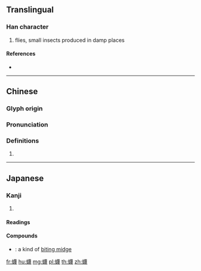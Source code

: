 {{character info/new}}
==Translingual==

===Han character===
{{Han char|rn=142|rad=虫|as=14|sn=20|four=54153|canj=LITWI|ids=⿰虫蔑}}

# flies, small insects produced in damp places

====References====
* {{Han ref|kx=1101.240|dkj=33779|dj=1565.040|hdz=42899.140|uh=881B}}

----

==Chinese==
{{zh-forms}}

===Glyph origin===
{{Han etym}}

===Pronunciation===
{{zh-pron
|m=miè
|c=mit6
|h=pfs=
|md=
|mn=
|w=
|mc=y
|oc=y
|cat=
}}

===Definitions===
{{zh-hanzi}}

# {{rfdef|lang=zh}}

----

==Japanese==

===Kanji===
{{ja-kanji|grade=|rs=虫14}}

# {{defn|lang=ja|sort=虫14}}

====Readings====
{{ja-readings|goon=[[めち]] (mechi)|kanon=[[べつ]] (betsu)|kun=[[かつおむし]] (katsuomushi)}}

====Compounds====
{{der-top|Compounds}}
* {{ja-r|蠛蠓|まくなぎ}}: a kind of [[biting midge]]
{{der-bottom}}

[[fr:蠛]]
[[hu:蠛]]
[[mg:蠛]]
[[pl:蠛]]
[[th:蠛]]
[[zh:蠛]]